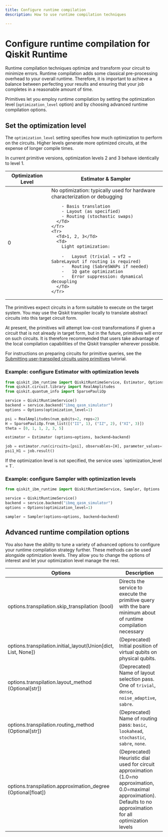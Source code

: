 ```yaml
---
title: Configure runtime compilation
description: How to use runtime compilation techniques

---
```


# Configure runtime compilation for Qiskit Runtime

Runtime compilation techniques optimize and transform your circuit to minimize errors. Runtime compilation adds some classical pre-processing overhead to your overall runtime. Therefore, it is important to achieve a balance between perfecting your results and ensuring that your job completes in a reasonable amount of time.

Primitives let you employ runtime compilation by setting the optimization level (`optimization_level` option) and by choosing advanced runtime compilation options.

## Set the optimization level

The `optimization_level` setting specifies how much optimization to perform on the circuits. Higher levels generate more optimized circuits, at the expense of longer compile times.

<Admonition>
  In current primitive versions, optimization levels 2 and 3 behave identically to level 1.
</Admonition>

<Table>
  <thead>
    <Tr>
      <Th>Optimization Level</Th>
      <Th>Estimator & Sampler</Th>
    </Tr>
  </thead>
  <tbody>
    <Tr>
      <Td>0</Td>
      <Td>
        No optimization: typically used for hardware characterization or debugging

        - Basis translation
        - Layout (as specified)
        - Routing (stochastic swaps)
      </Td>
    </Tr>
    <Tr>
      <Td>1, 2, 3</Td>
      <Td>
        Light optimization:

        -   Layout (trivial → vf2 → SabreLayout if routing is required)
        -   Routing (SabreSWAPs if needed)
        -   1Q gate optimization
        -   Error suppression: dynamical decoupling
      </Td>
    </Tr>
  </tbody>
</Table>

<Admonition>
  The primitives expect circuits in a form suitable to execute on the target system. You may use the Qiskit transpiler locally to translate abstract circuits into this target circuit form. 
  
At present, the primitives will attempt low-cost transformations if given a circuit that is not already in target form, but in the future, primitives will error on such circuits. It is therefore recommended that users take advantage of the local compilation capabilities of the Qiskit transpiler wherever possible.
  
  For instructions on preparing circuits for primitive queries, see the [Submitting user-transpiled circuits using primitives](https://learning.quantum.ibm.com/tutorial/submitting-user-transpiled-circuits-using-primitives) tutorial.
</Admonition>

### Example: configure Estimator with optimization levels

```python
from qiskit_ibm_runtime import QiskitRuntimeService, Estimator, Options
from qiskit.circuit.library import RealAmplitudes
from qiskit.quantum_info import SparsePauliOp

service = QiskitRuntimeService()
backend = service.backend("ibmq_qasm_simulator")
options = Options(optimization_level=1)

psi = RealAmplitudes(num_qubits=2, reps=2)
H = SparsePauliOp.from_list([("II", 1), ("IZ", 2), ("XI", 3)])
theta = [0, 1, 1, 2, 3, 5]

estimator = Estimator (options=options, backend=backend)

job = estimator.run(circuits=[psi], observables=[H], parameter_values=[theta])
psi1_H1 = job.result()
```

<Admonition type="note">
  If the optimization level is not specified, the service uses `optimization_level = 1`.
</Admonition>

### Example: configure Sampler with optimization levels

```python
from qiskit_ibm_runtime import QiskitRuntimeService, Sampler, Options

service = QiskitRuntimeService()
backend = service.backend("ibmq_qasm_simulator")
options = Options(optimization_level=1)

sampler = Sampler(options=options, backend=backend)
```


<span id="transpilation-table"></span>
## Advanced runtime compilation options

You also have the ability to tune a variety of advanced options to configure your runtime compilation strategy further. These methods can be used alongside optimization levels. They allow you to change the options of interest and let your optimization level manage the rest.

| Options                                                         | Description                                                                                                                                                                  |
| --------------------------------------------------------------- | ---------------------------------------------------------------------------------------------------------------------------------------------------------------------------- |
| options.transpilation.skip\_transpilation (bool)                | Directs the service to execute the primitive query with the bare minimum about of runtime compilation necessary                                                              |
| options.transpilation.initial\_layout(Union\[dict, List, None]) | (Deprecated) Initial position of virtual qubits on physical qubits.                                                                                                          |
| options.transpilation.layout\_method (Optional\[str])           | (Deprecated) Name of layout selection pass. One of `trivial`, `dense`, `noise_adaptive`, `sabre`.                                                                            |
| options.transpilation.routing\_method (Optional\[str])          | (Deprecated) Name of routing pass: `basic`, `lookahead`, `stochastic`, `sabre`, `none`.                                                                                      |
| options.transpilation.approximation\_degree (Optional\[float])  | (Deprecated) Heuristic dial used for circuit approximation (1.0=no approximation, 0.0=maximal approximation). Defaults to no approximation for all optimization levels       |
